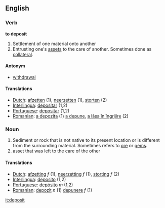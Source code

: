 ==English==
===Verb===
'''to deposit'''

#Settlement of one material onto another
#Entrusting one's [[asset]]s to the care of another.  Sometimes done as [[collateral]].

====Antonym====
*[[withdrawal]]

====Translations====
*[[Dutch]]: [[afzetten]] (1), [[neerzetten]] (1), [[storten]] (2)
*[[Interlingua]]: [[depositar]] (1,2)
*[[Portuguese]]: [[depositar]] (1,2)
*[[Romanian]]: [[a depozita]] (1) [[a depune]], [[a lăsa în îngrijire]] (2)
===Noun===

#Sediment or rock that is not native to its present location or is different from the surrounding material.  Sometimes refers to [[ore]] or [[gem]]s.
#asset that was left to the care of the other

====Translations====
*[[Dutch]]: [[afzetting]] ''f'' (1), [[neerzetting]] ''f'' (1), [[storting]] ''f'' (2)
*[[Interlingua]]: [[deposito]] (1,2)
*[[Portuguese]]: [[depósito]] ''m'' (1,2)
*[[Romanian]]: [[depozit]] ''n'' (1) [[depunere]] ''f'' (1)

[[it:deposit]]